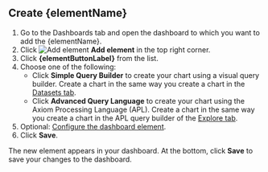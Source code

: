 ## Create {elementName}

1. Go to the Dashboards tab and open the dashboard to which you want to add the {elementName}.
1. Click <img src="/doc-assets/icons/plus.svg" className="inline-icon" alt="Add element" /> **Add element** in the top right corner.
1. Click **{elementButtonLabel}** from the list.
1. Choose one of the following:
    - Click **Simple Query Builder** to create your chart using a visual query builder. Create a chart in the same way you create a chart in the [Datasets tab](/query-data/datasets).
    - Click **Advanced Query Language** to create your chart using the Axiom Processing Language (APL). Create a chart in the same way you create a chart in the APL query builder of the [Explore tab](/query-data/explore#create-a-query-using-apl).
1. Optional: [Configure the dashboard element](/dashboard-elements/configure).
1. Click **Save**.

The new element appears in your dashboard. At the bottom, click **Save** to save your changes to the dashboard.